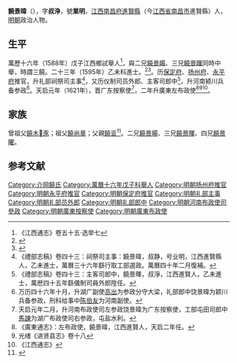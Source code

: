 {{明清人物信息框
| 姓名 = 饒景暐
| 原名 =
| 圖片名稱= 
| 圖片大小 =
| 圖片說明 = 
| 最高職務 =廣東左布政使
| 國家 = 大明 
| 爵位 =
| 籍貫 = [[江西承宣布政使司|江西]][[南昌府|南昌府]][[進賢縣|進賢縣]]
| 族裔 = 
| 字號 = 字叔静，号業明，
| 諡號 =
| 出生日期 = 生年不詳
| 出生地點 = 
| 逝世日期 = 卒年不詳
| 逝世地點 =
| 墓葬 =
| 配偶 = 
| 親屬 = 
| 出身 =
* 萬曆二十三年乙未科進士
| 經歷 =
| 著作 =  
}}
'''饒景暐'''（{{bd|？||？|catIdx=}}），字'''叔浄'''，號'''業明'''，[[江西承宣布政使司|江西]][[南昌府|南昌府]][[進賢縣|進賢縣]]（今[[江西省|江西省]][[南昌市|南昌市]]進賢縣）人，[[明朝|明朝]]政治人物。

== 生平 ==
萬歷十六年（1588年）戊子江西鄉試舉人<ref>《江西通志》卷五十五·选举七</ref>，與二兄[[饒景暘|饒景暘]]、三兄[[饒景暉|饒景暉]]同時中舉，時謂三饒。二十三年（1595年）乙未科進士。<ref>{{Cite book|title=《皇明贡举考》卷五|last=（明）[[张朝瑞|张朝瑞]]|first=|publisher=《续修四库全书》史部第828册|year=|isbn=|location=|pages=}}</ref><ref>{{Cite book|title=贡举志五种 上|last=鲁小俊，江俊伟著|first=|publisher=武汉：武汉大学出版社|year=2009|isbn=978-7-307-07043-1|location=|pages=}}</ref>。历[[保定府|保定府]]、[[扬州府|扬州府]]、[[永平府|永平府]]推官，升礼部祠祭司主事<ref>《禮部志稿》卷四十三：祠祭司主事：饒景暐，叔静，号业明，江西進賢縣人，乙未進士，萬曆三十六年繇行取工部選政。萬曆四十年二月復補。</ref>，又历仪制司员外郎、主客司郎中<ref>《禮部志稿》卷四十三：主客司郎中，饒景暉，叔淨，江西進賢人，乙未進士，萬厯四十五年繇儀制司員外郎陞任。</ref>，升河南颍川兵备参政<ref>万历四十六年十月，升湖广副使[[高出|高出]]为参政分守大梁，礼部郎中饶景暐为颖川兵备参政，刑科给事中[[陈伯友|陈伯友]]为河南副使。</ref>。天启元年（1621年），晋广东按察使<ref>天启元年二月，升河南布政使司左参政饶景暐为广东按察使，工部屯田司郎中[[馬諫|馬諫]]为湖广布政使司右参政，屯盐水利。</ref>，二年升廣東左布政使<ref>《廣東通志》：左布政使，饒景暐，江西進賢人，天启二年任。</ref><ref>光绪《进贤县志》卷十八</ref><ref>《江西通志》</ref>。

==家族==
曾祖父[[饒木豕|饒木豕]]；祖父[[饒尚章|饒尚章]]；父親[[饒衮|饒衮]]<ref>{{Cite book|title=天一阁藏明代科举录选刊 登科录 点校本|last=龚延明主编|first=|publisher=宁波出版社|year=2016|isbn=978-7-5526-2320-8|location=宁波|pages=|quote=《天一閣藏明代科舉錄選刊.登科錄》之《萬曆二十三年乙未科殿試金榜》}}</ref>。二兄[[饒景暘|饒景暘]]、三兄[[饒景暉|饒景暉]]、四兄[[饒景曜|饒景曜]]。

==参考文献==
{{reflist}}
{{萬曆二十三年乙未科殿試金榜}}

[[Category:介岡饒氏|Category:介岡饒氏]]
[[Category:萬曆十六年戊子科舉人|Category:萬曆十六年戊子科舉人]]
[[Category:明朝扬州府推官|Category:明朝扬州府推官]]
[[Category:明朝永平府推官|Category:明朝永平府推官]]
[[Category:明朝保定府推官|Category:明朝保定府推官]]
[[Category:明朝礼部主事|Category:明朝礼部主事]]
[[Category:明朝礼部员外郎|Category:明朝礼部员外郎]]
[[Category:明朝礼部郎中|Category:明朝礼部郎中]]
[[Category:明朝河南布政使司參政|Category:明朝河南布政使司參政]]
[[Category:明朝廣東按察使|Category:明朝廣東按察使]]
[[Category:明朝廣東布政使|Category:明朝廣東布政使]]